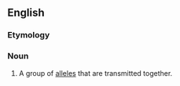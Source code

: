 ==English==

===Etymology===

{{blend|haploid|type}}

===Noun===
{{en-noun}}
{{wikipedia}}
# {{genetics}} A group of [[allele]]s that are transmitted together.